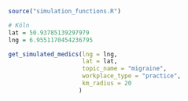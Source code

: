 ```r
source("simulation_functions.R")

# Köln
lat = 50.93785139297979
lng = 6.9551170454236795

get_simulated_medics(lng = lng,
                     lat = lat,
                     topic_name = "migraine", 
                     workplace_type = "practice",
                     km_radius = 20
                    )
```
